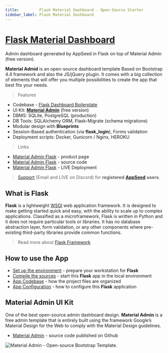 ```yaml
---
title:         Flask Material Dashboard - Open-Source Starter
sidebar_label: Flask Material Dashboard
---
```


# [Flask Material Dashboard](https://appseed.us/product/material-dashboard/flask/)

<SubHeading> Admin dashboard generated by AppSeed in Flask on top of Material Admin (free version).</SubHeading>

**Material Admid** is an open-source dashboard template Based on Bootstrap 4.4 framework and also the JS/jQuery plugin. It comes with a big collection of elements that will offer you multiple possibilities to create the app that best fits your needs.

> Features

- Codebase - [Flask Dashboard Boilerplate](../../boilerplate-code/starters/flask-dashboard.mdx)
- UI Kit: [**Material Admin**](https://github.com/BootstrapDash/Material-Admin) (free version)
- DBMS: SQLite, PostgreSQL (production)
- DB Tools: SQLAlchemy ORM, Flask-Migrate (schema migrations)
- Modular design with **Blueprints**
- Session-Based authentication (via **flask_login**), Forms validation
- Deployment scripts: Docker, Gunicorn / Nginx, HEROKU

> Links

- [Material Admin Flask](https://appseed.us/product/material-dashboard/flask/) - product page
- [Material Admin Flask](https://github.com/app-generator/flask-dashboard-material-admin) - source code
- [Material Admin Flask](https://flask-dashboard-material-admin.appseed.us/) - LIVE Deployment

> [Support](https://appseed.us/support) (Email and LIVE on Discord) for **registered** [**AppSeed**](https://appseed.us/) **users**.

## What is Flask

**Flask** is a lightweight [WSGI](../../content/what-is/wsgi.mdx) web application framework. It is designed to make getting started quick and easy, with the ability to scale up to complex applications. Classified as a microframework, Flask is written in Python and it does not require particular tools or libraries. It has no database abstraction layer, form validation, or any other components where pre-existing third-party libraries provide common functions.

> Read more about [Flask Framework](../../content/what-is/flask.mdx)

## How to use the App

- [Set up the environment](../../boilerplate-code/starters/flask-dashboard.mdx#environment) - prepare your workstation for **Flask**
- [Compile the sources](../../boilerplate-code/starters/flask-dashboard.mdx#build-the-app-1) - start this **Flask** app in the local environment
- [App Codebase](../../boilerplate-code/starters/flask-dashboard.mdx#app-codebase) - how the project files are organized
- [App Configuration](../../boilerplate-code/starters/flask-dashboard.mdx#app-configuration) - how to configure this **Flask** application

## Material Admin UI Kit

One of the best open-source admin dashboard design. **Material Admin** is a free admin template that is entirely built using the framework Google’s Material Design for the Web to comply with the Material Design guidelines.

- [Material Admin](https://github.com/BootstrapDash/Material-Admin) - source code published on Github

![Material Admin - Open-source Bootstrap Template.](../../../static/assets/material-admin-bootstrap.jpg)
